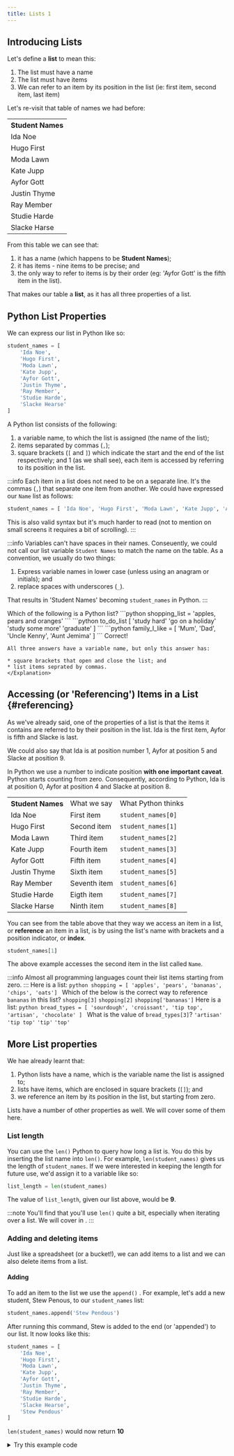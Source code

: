 ```yaml
---
title: Lists 1
---
```


## Introducing Lists
Let's define a **list** to mean this:

1. The list must have a name
2. The list must have items
3. We can refer to an item by its position in the list (ie: first item, second item, last item)

Let's re-visit that table of names we had before:
<table className="complexDataTableExamples">
    <tr><th>Student Names</th></tr>
    <tr><td>Ida Noe</td></tr>
    <tr><td>Hugo First</td></tr>
    <tr><td>Moda Lawn</td></tr>
    <tr><td>Kate Jupp</td></tr>
    <tr><td>Ayfor Gott</td></tr>
    <tr><td>Justin Thyme</td></tr>
    <tr><td>Ray Member</td></tr>
    <tr><td>Studie Harde</td></tr>
    <tr><td>Slacke Harse</td></tr>
</table>
From this table we can see that:

1. it has a name (which happens to be **Student Names**);
2. it has items - nine items to be precise; and
3. the only way to refer to items is by their order (eg: 'Ayfor Gott' is the fifth item in the list).

That makes our table a **list**, as it has all three properties of a list.

## Python List Properties

We can express our list in Python like so:
```python
student_names = [
    'Ida Noe',
    'Hugo First',
    'Moda Lawn',
    'Kate Jupp',
    'Ayfor Gott',
    'Justin Thyme',
    'Ray Member',
    'Studie Harde',
    'Slacke Hearse'
]
```
A Python list consists of the following:
1. a variable name, to which the list is assigned (the name of the list);
1. items separated by commas (`,`);
1. square brackets (`[` and `]`) which indicate the start and the end of the list respectively; and
1 (as we shall see), each item is accessed by referring to its position in the list.

:::info
Each item in a list does not need to be on a separate line.  It's the commas (`,`) that separate
one item from another.  We could have expressed our `Name` list as follows:
```python
student_names = [ 'Ida Noe', 'Hugo First', 'Moda Lawn', 'Kate Jupp', 'Ayfor Gott', 'Justin Thyme', 'Ray Member', 'Studie Harde', 'Slacke Hearse' ]
```
This is also valid syntax but it's much harder to read (not to mention on small screens it
requires a bit of scrolling).
:::

:::info
Variables can't have spaces in their names.  Conseuently, we could not call our list variable
`Student Names` to match the name on the table.  As a convention, we usually do two things:

1. Express variable names in lower case (unless using an anagram or initials); and
1. replace spaces with underscores (`_`).

That results in 'Student Names' becoming `student_names` in Python.
:::

<Quizlet>
    Which of the following is a Python list?
    <Answer>
    ```python
    shopping_list = 'apples, pears and oranges'
    ```
    </Answer>
    <Answer>
    ```python
    to_do_list [ 
        'study hard'
        'go on a holiday'
        'study some more'
        'graduate'
    ]
    ```
    </Answer>
    <Answer isCorrect>
    ```python
    family_I_like = [
        'Mum',
        'Dad',
        'Uncle Kenny',
        'Aunt Jemima'
    ]
    ```
    </Answer>
    <Explanation correctAnswer>
    Correct!

    All three answers have a variable name, but only this answer has:

    * square brackets that open and close the list; and
    * list items seprated by commas.
    </Explanation>
</Quizlet>

## Accessing (or 'Referencing') Items in a List {#referencing}
As we've already said, one of the properties of a list is that the items it contains are 
referred to by their position in the list.  Ida is the first item, Ayfor is fifth and 
Slacke is last.

We could also say that Ida is at position number 1, Ayfor at position 5 and Slacke at 
position 9.

In Python we use a number to indicate position **with one important caveat**.  Python starts
counting from zero.  Consequently, according to Python, Ida is at position 0, Ayfor at position 4
and Slacke at position 8.

<table className="complexDataTableExamples">
    <tr>
        <th>Student Names</th>
        <td>What we say</td>
        <td>What Python thinks</td>
    </tr>
    <tr>
        <td>Ida Noe</td>
        <td>First item</td>
        <td>
            <code>student_names[0]</code>
        </td>
    </tr>
    <tr>
        <td>Hugo First</td>
        <td>Second item</td>
        <td>
            <code>student_names[1]</code>
        </td>
    </tr>
    <tr>
        <td>Moda Lawn</td>
        <td>Third item</td>
        <td>
            <code>student_names[2]</code>
        </td>
    </tr>
    <tr>
        <td>Kate Jupp</td>
        <td>Fourth item</td>
        <td>
            <code>student_names[3]</code>
        </td>
    </tr>
    <tr>
        <td>Ayfor Gott</td>
        <td>Fifth item</td>
        <td>
            <code>student_names[4]</code>
        </td>
    </tr>
    <tr>
        <td>Justin Thyme</td>
        <td>Sixth item</td>
        <td>
            <code>student_names[5]</code>
        </td>
    </tr>
    <tr>
        <td>Ray Member</td>
        <td>Seventh item</td>
        <td>
            <code>student_names[6]</code>
        </td>
    </tr>
    <tr>
        <td>Studie Harde</td>
        <td>Eigth item</td>
        <td>
            <code>student_names[7]</code>
        </td>
    </tr>
    <tr>
        <td>Slacke Harse</td>
        <td>Ninth item</td>
        <td>
            <code>student_names[8]</code>
        </td>
    </tr>
</table>

You can see from the table above that they way we access an item in a list, or **reference**
an item in a list, is by using the list's name with brackets and a position indicator, or **index**.
```python
student_names[1]
```
The above example accesses the second item in the list called `Name`.

:::info
Almost all programming languages count their list items starting from zero.
:::
<Quizlet>
    Here is a list:
    ```python
    shopping = [ 'apples', 'pears', 'bananas', 'chips', 'oats']
    ```
    Which of the below is the correct way to reference `bananas` in this list?
    <Answer>
    `shopping[3]`
    </Answer>
    <Answer isCorrect>
    `shopping[2]`
    </Answer>
    <Answer>
    `shopping['bananas']`
    </Answer>
</Quizlet>
<Quizlet>
    Here is a list:
    ```python
    bread_types = [
        'sourdough',
        'croissant',
        'tip top',
        'artisan',
        'chocolate'
    ]
    ```
    What is the value of `bread_types[3]`?
    <Answer isCorrect>
    `'artisan'`
    </Answer>
    <Answer>
    `'tip top'`
    </Answer>
    <Answer>
    `'tip'`
    </Answer>
    <Answer>
    `'top'`
    </Answer>
</Quizlet>

## More List properties
We hae already learnt that:
1. Python lists have a name, which is the variable name the list is assigned to;
1. lists have items, which are enclosed in square brackets (`[]`); and
1. we reference an item by its position in the list, but starting from zero.

Lists have a number of other properties as well.  We will cover some of them here.

### List length
You can use the `len()` Python <DisplayGlossaryItem item='function' />
to query how long a list is.  You do this by 
inserting the list name into `len()`.  For example, `len(student_names)` gives us the length
of `student_names`.  If we were interested in keeping the length for future use,
we'd assign it to a variable like so:
```python
list_length = len(student_names)
```
The value of `list_length`, given our list above, would be **9**.

:::note
You'll find that you'll use `len()` quite a bit, especially when iterating over a list.  We
will cover <DisplayGlossaryItem item='iteration' /> in
<DisplayChapter chapter='chapter_06'/>.
:::

### Adding and deleting items
Just like a spreadsheet (or a bucket!), we can add items to a list and we can also delete items
from a list.

#### Adding
To add an item to the list we use the `append()` <DisplayGlossaryItem item='method' />.  For
example, let's add a new student, Stew Penous, to our `student_names` list:
```python
student_names.append('Stew Pendous')
```
After running this command, Stew is added to the end (or 'appended') to our list.  It now
looks like this:
```python
student_names = [
    'Ida Noe',
    'Hugo First',
    'Moda Lawn',
    'Kate Jupp',
    'Ayfor Gott',
    'Justin Thyme',
    'Ray Member',
    'Studie Harde',
    'Slacke Hearse',
    'Stew Pendous'
]
```
`len(student_names)` would now return **10**

<details>
<summary>
Try this example code
</summary>
This code demonstrates adding an item to `student_names`.
Copy and paste this code into your Docassemble playground and feel free to experiment with it.
```yml showLineNumbers
---
# Opening screen. Displays our list 
# as it currently exists.
# Note: we use iteration (that's the % for loop)
# in this code.  We cover iteration later in this chapter
mandatory: True
question: Current List
subquestion: |
  Here are the current items in the `student_names` list:
  
  %for list_item in student_names:
  * ${list_item}
  %endfor
  
  The length of `student_names` is: **${len(student_names)}**
buttons:
  - Continue: continue
---
# This code block drives our app.  It's good practice to 
# have no more than two mandatory blocks in your app - a
# mandatory question block to display the opening screen and
# a mandatory code block to drive the logic in your app.
mandatory: True
code: |
  # Append a new item to the list
  student_names.append(new_item)
  # And then display the screen with the new item.
  finish_screen
---

# This code block is where we declare our list.  Our first mandatory
# question block (above) needs student_names in order to work. That
# mandatory question block will call this code block
code: |
  student_names = [
    'Ida Noe',
    'Hugo First',
    'Moda Lawn',
    'Kate Jupp',
    'Ayfor Gott',
    'Justin Thyme',
    'Ray Member',
    'Studie Harde',
    'Slacke Hearse'
  ]
---
# This question block asks the user what they want to store in new_item
question: Add another item
subquestion: |
  Enter a name to append to `student_names`
fields:
  - no label: new_item
---
# This displays another screen which prints out the list again, this time with the 
# additional item appended.
# Note: we use an if statement to highlight the last item in bold
event: finish_screen
question: Updated list
subquestion: |
  Here is `student_names` with `${new_item}` appended to it.
  
  %for list_item in student_names:
  %if list_item == student_names[-1]:
  * **${list_item}**
  %else:
  * ${list_item}
  %endif
  %endfor
  
  The length of `student_names` is: **${len(student_names)}**

buttons:
  - Exit: exit
  - Restart: restart
---
```
</details>

#### Deleting
The `del()` Python function deletes list items.  We delete an item by referencing it inside
the `del()` function.  For example, if we wanted to delete Ray from the list we'd run this
command: 
```python
del(student_names[6])  # Ray is the 7th item in the list
```
<details>
<summary>
Try this example code
</summary>
This code allows the user to select an  item from `student_names` to delete and deletes it.
It then shows the truncated list to the user.

Feel free to copy this code into your Playground and experiment with it.
```yml showLineNumbers
# This code displays the items in a list and allows the user to 
# select an item to delete. It then deletes the item and re-displays
# the list
---
mandatory: True
question: Select item to delete
subquestion: |
  Select an item from `student_names` to delete.
  
  Currently, the number of items in `student_names` (or the *length* of `student_names`) is:
  **${len(student_names)}**
fields:
  - no label: item_to_delete
    input type: radio
    choices:
      code: |
        first_screen_radio_choices
---
# Mandatory code block that drives our app
mandatory: True
code: |
  # Here's a trap for new players. When a user selects an item to delete,
  # the index (ie: the position in the list) is stored in our item_to_delete
  # variable - **as a string**.  Consequently, we can't just call 
  # del(student_names[item_to_delete]) to delete the array item. What we need
  # to do is convert (or **cast**) item_to_delete from a string to an integer.
  # Luckily there's a function for that - int().  So, what we'll do is wrap
  # item_to_delete in int() and put that into our del() function.
  del(student_names[int(item_to_delete)])
  
  # Whew! That was complicated!  Lucky this last line is easy peasy.  Just
  # call the final screen.
  final_screen
---
# We define student_names in this code block
code: |
  student_names = [
    'Ida Noe',
    'Hugo First',
    'Moda Lawn',
    'Kate Jupp',
    'Ayfor Gott',
    'Justin Thyme',
    'Ray Member',
    'Studie Harde',
    'Slacke Hearse'
  ]
---
# When the user selects an item in the radio buttons
# to delete, we need to record the position of that item and
# not the value of the item itself.  That's because, unlike 
# append(), del() takes an reference to a list item's position
# instead of a value. Eg: to delete the third item in student_names
# we need to call del(student_names[2]) and not del(student_names['Moda Lawn'])
# This code block is used by the first screen to match up each value (which the user sees)
# with its index, which we will then pass to the del() command in the 
# second mandatory block
code: |
  first_screen_radio_choices = []
  # Once again, we use iteration to examine every list item in turn
  # This 'for loop' starts by setting the value of i to 0 and increments
  # it by 1 each time it runs until it gets to one less than
  # the number of items in student_names.  That's useful for us because if
  # student_names has 9 items in it, we want i to run from 0 to 8.
  for i in range(0,len(student_names)):
    first_screen_radio_choices.append({ i : student_names[i] })
---
# Displays our list with the item deleted
event: final_screen
question: Updated list
subquestion: |
  The length of `student_names` is now **${len(student_names)}**
  
  Here are the items:
  
  %for list_item in student_names:
  * ${list_item}
  %endfor
buttons:
  - Exit: exit
  - Restart: restart
---
```
</details>
:::info
In practice we append items to lists more often than we delete items.  In fact, a common
way to define a list is to start out with an empty list eg:
```python
bread_types = []
```
and then append items to it one by one eg:
```python
bread_types.append('sourdough',)
bread_types.append('croissant',)
bread_types.append('tip top',)
bread_types.append('artisan',)
bread_types.append('chocolate')
```
or, as in the example code, use <DisplayGlossaryItem item='iteration' /> to do the
same thing.
:::
<Quizlet>
    Sticking with the bread theme, let's define this list:
    ```python
    bread_types = [
        'sourdough',
        'croissant',
        'tip top',
        'artisan',
        'chocolate'
    ]
    ```
    As lovers of raisin bread, we want to add 'raisin' to end of this list.  

    What command do we use to do this?
    <Answer isCorrect>
    `bread_types.append('raisin')`
    </Answer>
    <Answer>
    `append(bread_types, 'raisin')`
    </Answer>
    <Answer>
    `bread_types + 'raisin'`
    </Answer>
    <Explanation correctAnswer>
    Correct!

    See ['Adding'](#adding) for more information.
    </Explanation>
    <Explanation>
    Incorrect.

    See ['Adding'](#adding) for more information.
    </Explanation>
</Quizlet>
<Quizlet>
    As bread lovers, looking at the `bread_types` list in the previous Quizlet, 
    we are somewhat shocked (actually, very shocked!) to see `tip top` in that list.
    What sacrilege!!  We must delete `tip top` post haste!  How do we do that?
    <Answer>
    `delete 'tip top'`
    </Answer>
    <Answer>
    `del('tip top')`
    </Answer>
    <Answer>
    `del(bread_types['tip top'])`
    </Answer>
    <Answer isCorrect>
    `del(bread_types[2])`
    </Answer>
    <Answer>
    `del(bread_types[3])`
    </Answer>
    <Explanation>
    Incorrect.

    Refer to '[Deleting](#deleting)' above for more information.  You may also want to
    check out how to [reference](#referencing) items in a list.
    </Explanation>
    <Explanation correctAnswer>
    Correct!

    `del()` is the function you use to delete items from a list.  You need to specify the
    name of the list and its index inside the `del()` function.  Counting for indices
    starts at zero, not 1.  So, as `tip top` is the third item, its index is `2`.
    </Explanation>
</Quizlet>
<Quizlet>
    Which of the below is the correct way of declaring an empty list called `bread_types`?
    <Answer isCorrect>
    `bread_types = []`
    </Answer>
    <Answer>
    `bread_types = None`
    </Answer>
    <Answer>
    `new_list(bread_types)`
    </Answer>
    <Answer>
    `bread_types = <Empty>`
    </Answer>
</Quizlet>

## List membership
Python allows you to test if an element can be found in a list.  For example,
you may want to check to see if Ray exists in our `student_names` list.  To
do so you use Python's `in` operator like so:
```python
'Ray Member' in student_names
```
This is usually used as part of an <DisplayGlossaryItem item='ifstatement' />,
for example:
```python
if 'Ray Member' in student_names:
  congratulate_ray
else:
  commiserate_with_ray
```
In our example congratulations will be offered to Ray on account of his
inclusion in our `student_names` list.

You can also use the `not in` operator, which tests to see if an item
is *not* in the list ie:
```python
if 'Mark Joseph' not in student_names:
  mark_is_jealous
else:
  mark_is_delirious
```
Mark, unfortunately, may need to seek help with his feelings of envy on
account of his exclusion from `student_names`.

## Next
Now that you've been introduced to lists, its time to move on to the one of the most powerful
things you can do with them - **iteration**.

:::tip TODO
Do we want to finish all pages like this?
:::